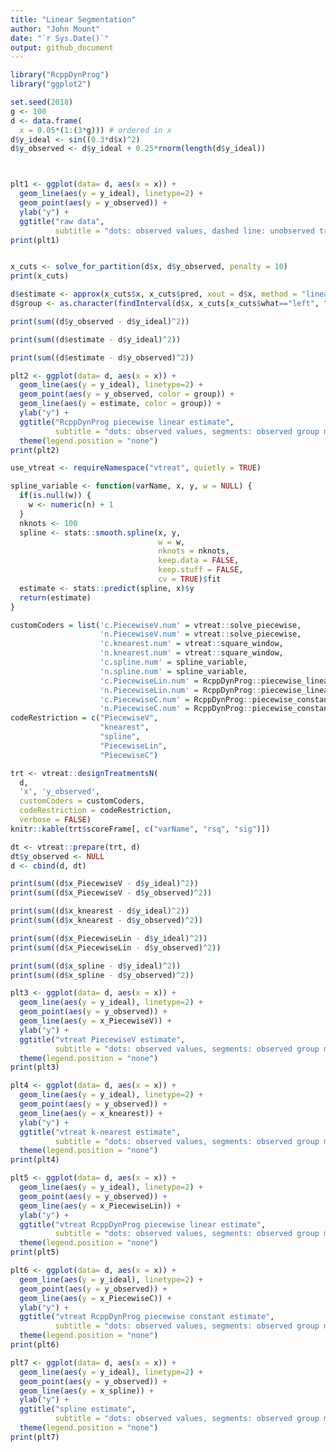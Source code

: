 ```yaml
---
title: "Linear Segmentation"
author: "John Mount"
date: "`r Sys.Date()`"
output: github_document
---
```


```r
library("RcppDynProg")
library("ggplot2")

set.seed(2018)
g <- 100
d <- data.frame(
  x = 0.05*(1:(3*g))) # ordered in x
d$y_ideal <- sin((0.3*d$x)^2)
d$y_observed <- d$y_ideal + 0.25*rnorm(length(d$y_ideal))



plt1 <- ggplot(data= d, aes(x = x)) + 
  geom_line(aes(y = y_ideal), linetype=2) +
  geom_point(aes(y = y_observed)) +
  ylab("y") +
  ggtitle("raw data", 
          subtitle = "dots: observed values, dashed line: unobserved true values")
print(plt1)


x_cuts <- solve_for_partition(d$x, d$y_observed, penalty = 10)
print(x_cuts)

d$estimate <- approx(x_cuts$x, x_cuts$pred, xout = d$x, method = "linear", rule = 2)$y
d$group <- as.character(findInterval(d$x, x_cuts[x_cuts$what=="left", "x"]))
```

```r
print(sum((d$y_observed - d$y_ideal)^2))
```

```r
print(sum((d$estimate - d$y_ideal)^2))
```

```r
print(sum((d$estimate - d$y_observed)^2))
```

```r
plt2 <- ggplot(data= d, aes(x = x)) + 
  geom_line(aes(y = y_ideal), linetype=2) +
  geom_point(aes(y = y_observed, color = group)) +
  geom_line(aes(y = estimate, color = group)) +
  ylab("y") +
  ggtitle("RcppDynProg piecewise linear estimate",
          subtitle = "dots: observed values, segments: observed group means, dashed line: unobserved true values") + 
  theme(legend.position = "none")
print(plt2)
```


```r
use_vtreat <- requireNamespace("vtreat", quietly = TRUE)
```

```r
spline_variable <- function(varName, x, y, w = NULL) {
  if(is.null(w)) {
    w <- numeric(n) + 1
  }
  nknots <- 100
  spline <- stats::smooth.spline(x, y, 
                                 w = w,
                                 nknots = nknots,
                                 keep.data = FALSE, 
                                 keep.stuff = FALSE,
                                 cv = TRUE)$fit
  estimate <- stats::predict(spline, x)$y
  return(estimate)
}

customCoders = list('c.PiecewiseV.num' = vtreat::solve_piecewise,
                    'n.PiecewiseV.num' = vtreat::solve_piecewise,
                    'c.knearest.num' = vtreat::square_window,
                    'n.knearest.num' = vtreat::square_window,
                    'c.spline.num' = spline_variable,
                    'n.spline.num' = spline_variable,
                    'c.PiecewiseLin.num' = RcppDynProg::piecewise_linear,
                    'n.PiecewiseLin.num' = RcppDynProg::piecewise_linear,
                    'c.PiecewiseC.num' = RcppDynProg::piecewise_constant,
                    'n.PiecewiseC.num' = RcppDynProg::piecewise_constant)
codeRestriction = c("PiecewiseV", 
                    "knearest",
                    "spline",
                    "PiecewiseLin",
                    "PiecewiseC")

trt <- vtreat::designTreatmentsN(
  d, 
  'x', 'y_observed',
  customCoders = customCoders,
  codeRestriction = codeRestriction,
  verbose = FALSE)
knitr::kable(trt$scoreFrame[, c("varName", "rsq", "sig")])

dt <- vtreat::prepare(trt, d)
dt$y_observed <- NULL
d <- cbind(d, dt)
```

```r
print(sum((d$x_PiecewiseV - d$y_ideal)^2))
print(sum((d$x_PiecewiseV - d$y_observed)^2))
```

```r
print(sum((d$x_knearest - d$y_ideal)^2))
print(sum((d$x_knearest - d$y_observed)^2))
```

```r
print(sum((d$x_PiecewiseLin - d$y_ideal)^2))
print(sum((d$x_PiecewiseLin - d$y_observed)^2))
```

```r
print(sum((d$x_spline - d$y_ideal)^2))
print(sum((d$x_spline - d$y_observed)^2))
```

```r
plt3 <- ggplot(data= d, aes(x = x)) + 
  geom_line(aes(y = y_ideal), linetype=2) +
  geom_point(aes(y = y_observed)) +
  geom_line(aes(y = x_PiecewiseV)) +
  ylab("y") +
  ggtitle("vtreat PiecewiseV estimate",
          subtitle = "dots: observed values, segments: observed group means, dashed line: unobserved true values") + 
  theme(legend.position = "none")
print(plt3)

plt4 <- ggplot(data= d, aes(x = x)) + 
  geom_line(aes(y = y_ideal), linetype=2) +
  geom_point(aes(y = y_observed)) +
  geom_line(aes(y = x_knearest)) +
  ylab("y") +
  ggtitle("vtreat k-nearest estimate",
          subtitle = "dots: observed values, segments: observed group means, dashed line: unobserved true values") + 
  theme(legend.position = "none")
print(plt4)

plt5 <- ggplot(data= d, aes(x = x)) + 
  geom_line(aes(y = y_ideal), linetype=2) +
  geom_point(aes(y = y_observed)) +
  geom_line(aes(y = x_PiecewiseLin)) +
  ylab("y") +
  ggtitle("vtreat RcppDynProg piecewise linear estimate",
          subtitle = "dots: observed values, segments: observed group means, dashed line: unobserved true values") + 
  theme(legend.position = "none")
print(plt5)

plt6 <- ggplot(data= d, aes(x = x)) + 
  geom_line(aes(y = y_ideal), linetype=2) +
  geom_point(aes(y = y_observed)) +
  geom_line(aes(y = x_PiecewiseC)) +
  ylab("y") +
  ggtitle("vtreat RcppDynProg piecewise constant estimate",
          subtitle = "dots: observed values, segments: observed group means, dashed line: unobserved true values") + 
  theme(legend.position = "none")
print(plt6)

plt7 <- ggplot(data= d, aes(x = x)) + 
  geom_line(aes(y = y_ideal), linetype=2) +
  geom_point(aes(y = y_observed)) +
  geom_line(aes(y = x_spline)) +
  ylab("y") +
  ggtitle("spline estimate",
          subtitle = "dots: observed values, segments: observed group means, dashed line: unobserved true values") + 
  theme(legend.position = "none")
print(plt7)
```

